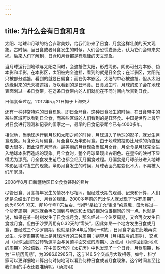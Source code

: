 ```yaml
---
---
---
```

title: 为什么会有日食和月食
---




太阳、地球和月球的结合非常美妙，给我们带来了日食、月食这样壮美的天文现象。古时候，当日食或者月食发生的时候，人们会恐慌或迷茫，认为它们会带来灾祸。后来人们了解到，日食和月食都是有规律的天文现象。

当月球运行到地球与太阳之间时，会遮挡住太阳，形成阴影。阴影可分为本影、伪本影和半影。在本影区，太阳被完全遮挡，看到的就是日全食；在半影区，太阳光只被部分遮挡，看到的就是日偏食；而在伪本影区，太阳的中心被遮挡，但从太阳边缘射来的光未被遮挡，所以看到的是日环食。日食发生时，月球的影子会在地球表面划过一条日食带，在这条日食带内的人们就能在不同时间内欣赏到日食。

日偏食全过程，2012年5月21日摄于上海交大



还有一种非常特殊的日食现象，即日全环食。这种日食发生的时候，在日食带中的某些区域可以看到日全食，而某些区域的人们看到的是日环食。中国是世界上最早对日食进行观测和记录的国家之一，最早的日食记录距今已有4000多年。

相似地，当地球运行到月球和太阳之间的时候，月球进入了地球的影子，就发生月食现象。月食分为月偏食、月全食以及半影月食。由于地球的投影比月球的角直径要大很多，因此没有月环食。最美丽的月食现象当属月全食，月全食是月球完全进入地球本影而造成的现象。月全食时，整个月球呈现出古铜色。在星空的映衬下显得尤为漂亮。月全食发生前后也都会经历月偏食过程。月偏食是月球部分进入地球本影区域时发生的现象。半影月食发生的时候，月球表面亮度变化不大，不易被人们所察觉。

2008年8月1日新疆地区日全食食甚时的照片



尽管日食、月食每年发生的情况不尽相同，但经过长期的观测、记录和计算，人们还是总结出了日食、月食的规律。2000多年前的巴比伦人就发现了“沙罗周期”，约为6585.32天，即18年零11天左右。“沙罗”是拉丁文“重复”的意思，因为每过一个沙罗周期，月球就会再次回到与地球和太阳的相对位置相同的同一点。也就是说，如果在某一时刻发生了日食或月食，那么经过一个沙罗周期，又会再次发生日食或月食。但由于沙罗周期有0.32天的“零头”，因此如果一个地方发生日食或月食，要经过三个沙罗周期，也就是约54年后的同一时刻，日月食才会在此地再次发生。沙罗周期实际上是月球运行的三种周期：朔望月（月相盈亏的周期）、交点月（月球回到其公转轨道平面与黄道平面交点的周期）、近点月（月球回到近地点的周期）的公倍数。在中国汉代的《太初历》中也发现了一个日食、月食周期，称为“三统历周期”，为3986.62965日，这与146.5个交点月大致相等。如今，科学家可以更详细地计算出何时何地可以看到何种日食或者月食现象。这个时间甚至比我们用的手表还要准确呢。（汤海明）